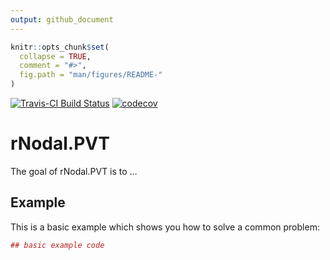```yaml
---
output: github_document
---
```



<!-- README.md is generated from README.Rmd. Please edit that file -->

```r
knitr::opts_chunk$set(
  collapse = TRUE,
  comment = "#>",
  fig.path = "man/figures/README-"
)
```

[![Travis-CI Build Status](https://travis-ci.org/f0nzie/rNodal.PVT.svg?branch=develop)](https://travis-ci.org/f0nzie/rNodal.PVT)
[![codecov](https://codecov.io/gh/f0nzie/rNodal.VLP/branch/develop/graph/badge.svg)](https://codecov.io/gh/f0nzie/rNodal.VLP)


# rNodal.PVT

The goal of rNodal.PVT is to ...

## Example

This is a basic example which shows you how to solve a common problem:

```r
## basic example code
```
